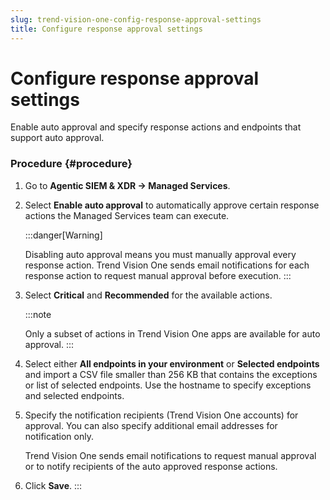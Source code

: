 ```yaml
---
slug: trend-vision-one-config-response-approval-settings
title: Configure response approval settings
---
```

# Configure response approval settings

Enable auto approval and specify response actions and endpoints that support auto approval.

### Procedure {#procedure}

1.  Go to **Agentic SIEM & XDR → Managed Services**.

2.  Select **Enable auto approval** to automatically approve certain response actions the Managed Services team can execute.

    :::danger[Warning]

    Disabling auto approval means you must manually approval every response action. Trend Vision One sends email notifications for each response action to request manual approval before execution.
    :::

3.  Select **Critical** and **Recommended** for the available actions.

    :::note

    Only a subset of actions in Trend Vision One apps are available for auto approval.
    :::

4.  Select either **All endpoints in your environment** or **Selected endpoints** and import a CSV file smaller than 256 KB that contains the exceptions or list of selected endpoints. Use the hostname to specify exceptions and selected endpoints.

5.  Specify the notification recipients (Trend Vision One accounts) for approval. You can also specify additional email addresses for notification only.

    Trend Vision One sends email notifications to request manual approval or to notify recipients of the auto approved response actions.

6.  Click **Save**.
:::
